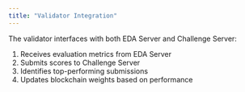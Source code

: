 ```yaml
---
title: "Validator Integration"
---
```


The validator interfaces with both EDA Server and Challenge Server:

1. Receives evaluation metrics from EDA Server
2. Submits scores to Challenge Server
3. Identifies top-performing submissions
4. Updates blockchain weights based on performance